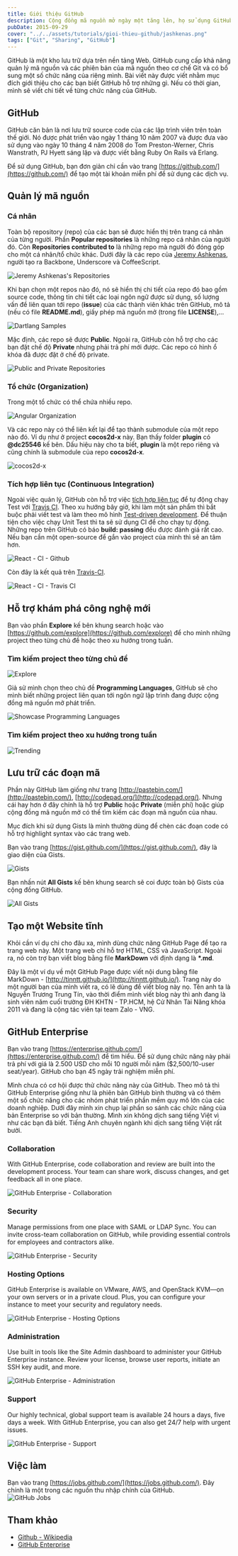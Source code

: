 ```yaml
---
title: Giới thiệu GitHub
description: Cộng đồng mã nguồn mở ngày một tăng lên, họ sử dụng GitHub như là mạng xã hội dành cho giới lập trình viên với khoảng 3,4 triệu người dùng và 16,7 triệu repo.
pubDate: 2015-09-29
cover: "../../assets/tutorials/gioi-thieu-github/jashkenas.png"
tags: ["Git", "Sharing", "GitHub"]
---
```


GitHub là một kho lưu trữ dựa trên nền tảng Web. GitHub cung cấp khả năng quản lý mã nguồn và các phiên bản của mã nguồn theo cơ chế Git và có bổ sung một số chức năng của riêng mình. Bài viết này được viết nhằm mục đích giới thiệu cho các bạn biết GitHub hỗ trợ những gì. Nếu có thời gian, mình sẽ viết chi tiết về từng chức năng của GitHub.

## GitHub

GitHub căn bản là nơi lưu trữ source code của các lập trình viên trên toàn thế giới. Nó được phát triển vào ngày 1 tháng 10 năm 2007 và được đưa vào sử dụng vào ngày 10 tháng 4 năm 2008 do Tom Preston-Werner, Chris Wanstrath, PJ Hyett sáng lập và được viết bằng Ruby On Rails và Erlang.

Để sử dụng GitHub, bạn đơn giản chỉ cần vào trang [https://github.com/](https://github.com/) để tạo một tài khoản miễn phí để sử dụng các dịch vụ.

## Quản lý mã nguồn

### Cá nhân

Toàn bộ repository (repo) của các bạn sẽ được hiển thị trên trang cá nhân của từng người. Phần **Popular repositories** là những repo cá nhân của người đó. Còn **Repositories contributed to** là những repo mà người đó đóng góp cho một cá nhân/tổ chức khác. Dưới đây là các repo của [Jeremy Ashkenas](https://github.com/jashkenas), người tạo ra Backbone, Underscore và CoffeeScript.

![Jeremy Ashkenas's Repositories](../../assets/tutorials/gioi-thieu-github/jashkenas.png)

Khi bạn chọn một repos nào đó, nó sẽ hiển thị chi tiết của repo đó bao gồm source code, thông tin chi tiết các loại ngôn ngữ được sử dụng, số lượng vấn đề liên quan tới repo (**issue**) của các thành viên khác trên GitHub, mô tả (nếu có file **README.md**), giấy phép mã nguồn mở (trong file **LICENSE**),...

![Dartlang Samples](../../assets/tutorials/gioi-thieu-github/dart-samples.png)

Mặc định, các repo sẽ được **Public**. Ngoài ra, GitHub còn hỗ trợ cho các bạn đặt chế độ **Private** nhưng phải trả phí mới được. Các repo có hình ổ khóa đã được đặt ở chế độ private.

![Public and Private Repositories](../../assets/tutorials/gioi-thieu-github/public-private-repositories.png)

### Tổ chức (Organization)

Trong một tổ chức có thể chứa nhiều repo.

![Angular Organization](../../assets/tutorials/gioi-thieu-github/angular-organization.png)

Và các repo này có thể liên kết lại để tạo thành submodule của một repo nào đó. Ví dụ như ở project **cocos2d-x** này. Bạn thấy folder **plugin** có **@dc25546** kế bên. Dấu hiệu này cho ta biết, **plugin** là một repo riêng và cũng chính là submodule của repo **cocos2d-x**.

![cocos2d-x](../../assets/tutorials/gioi-thieu-github/cocos2d-x.png)

### Tích hợp liên tục (Continuous Integration)

Ngoài việc quản lý, GitHub còn hỗ trợ việc [tích hợp liên tục](https://en.wikipedia.org/wiki/Continuous_integration) để tự động chạy Test với [Travis CI](https://travis-ci.org/). Theo xu hướng bây giờ, khi làm một sản phẩm thì bắt buộc phải viết test và làm theo mô hình [Test-driven development](https://en.wikipedia.org/wiki/Test-driven_development). Để thuận tiện cho việc chạy Unit Test thì ta sẽ sử dụng CI để cho chạy tự động. Những repo trên GitHub có báo **build: passing** đều được đánh giá rất cao. Nếu bạn cần một open-source để gắn vào project của mình thì sẽ an tâm hơn.

![React - CI - Github](../../assets/tutorials/gioi-thieu-github/github-react.png)

Còn đây là kết quả trên [Travis-CI](https://travis-ci.org/facebook/react).

![React - CI - Travis CI](../../assets/tutorials/gioi-thieu-github/travis-react.png)

## Hỗ trợ khám phá công nghệ mới

Bạn vào phần **Explore** kế bên khung search hoặc vào [https://github.com/explore](https://github.com/explore) để cho mình những project theo từng chủ đề hoặc theo xu hướng trong tuần.

### Tìm kiếm project theo từng chủ đề

![Explore](../../assets/tutorials/gioi-thieu-github/explore.png)

Giả sử mình chọn theo chủ đề **Programming Languages**, GitHub sẽ cho mình biết những project liên quan tới ngôn ngữ lập trình đang được cộng đồng mã nguồn mở phát triển.

![Showcase Programming Languages](../../assets/tutorials/gioi-thieu-github/showcase-programming-language.png)

### Tìm kiếm project theo xu hướng trong tuần

![Trending](../../assets/tutorials/gioi-thieu-github/trending.png)

## Lưu trữ các đoạn mã

Phần này GitHub làm giống như trang [http://pastebin.com/](http://pastebin.com/), [http://codepad.org/](http://codepad.org/). Nhưng cái hay hơn ở đây chính là hỗ trợ **Public** hoặc **Private** (miễn phí) hoặc giúp cộng đồng mã nguồn mở có thể tìm kiếm các đoạn mã nguồn của nhau.

Mục đích khi sử dụng Gists là mình thường dùng để chèn các đoạn code có hỗ trợ highlight syntax vào các trang web.

Bạn vào trang [https://gist.github.com/](https://gist.github.com/), đây là giao diện của Gists.

![Gists](../../assets/tutorials/gioi-thieu-github/gists.png)

Bạn nhấn nút **All Gists** kế bên khung search sẽ coi được toàn bộ Gists của cộng đồng GitHub.

![All Gists](../../assets/tutorials/gioi-thieu-github/all-gists.png)

## Tạo một Website tĩnh

Khỏi cần ví dụ chi cho đâu xa, mình dùng chức năng GitHub Page để tạo ra trang web này. Một trang web chỉ hỗ trợ HTML, CSS và JavaScript. Ngoài ra, nó còn trợ bạn viết blog bằng file **MarkDown** với định dạng là **\*.md**.

Đây là một ví dụ về một GitHub Page được viết nội dung bằng file MarkDown - [http://tinntt.github.io/](http://tinntt.github.io/). Trang này do một người bạn của mình viết ra, có lẽ dùng để viết blog này nọ. Tên anh ta là Nguyễn Trương Trung Tín, vào thời điểm mình viết blog này thì anh đang là sinh viên năm cuối trường ĐH KHTN - TP.HCM, hệ Cử Nhân Tài Năng khóa 2011 và đang là cộng tác viên tại team Zalo - VNG.

## GitHub Enterprise

Bạn vào trang [https://enterprise.github.com/](https://enterprise.github.com/) để tìm hiểu. Để sử dụng chức năng này phải trả phí với giá là 2.500 USD cho mỗi 10 người mỗi năm ($2,500/10-user seat/year). GitHub cho bạn 45 ngày trải nghiệm miễn phí.

Mình chưa có cơ hội được thử chức năng này của GitHub. Theo mô tả thì GitHub Enterprise giống như là phiên bản GitHub bình thường và có thêm một số chức năng cho các nhóm phát triển phần mềm quy mô lớn của các doanh nghiệp. Dưới đây mình xin chụp lại phần so sánh các chức năng của bản Enterprise so với bản thường. Mình xin không dịch sang tiếng Việt vì như các bạn đã biết. Tiếng Anh chuyên ngành khi dịch sang tiếng Việt rất bưởi.

### Collaboration

With GitHub Enterprise, code collaboration and review are built into the development process. Your team can share work, discuss changes, and get feedback all in one place.

![GitHub Enterprise - Collaboration](../../assets/tutorials/gioi-thieu-github/collaboration.png)

### Security

Manage permissions from one place with SAML or LDAP Sync. You can invite cross-team collaboration on GitHub, while providing essential controls for employees and contractors alike.

![GitHub Enterprise - Security](../../assets/tutorials/gioi-thieu-github/security.png)

### Hosting Options

GitHub Enterprise is available on VMware, AWS, and OpenStack KVM—on your own servers or in a private cloud. Plus, you can configure your instance to meet your security and regulatory needs.

![GitHub Enterprise - Hosting Options](../../assets/tutorials/gioi-thieu-github/hosting-options.png)

### Administration

Use built in tools like the Site Admin dashboard to administer your GitHub Enterprise instance. Review your license, browse user reports, initiate an SSH key audit, and more.

![GitHub Enterprise - Administration](../../assets/tutorials/gioi-thieu-github/administrator.png)

### Support

Our highly technical, global support team is available 24 hours a days, five days a week. With GitHub Enterprise, you can also get 24/7 help with urgent issues.

![GitHub Enterprise - Support](../../assets/tutorials/gioi-thieu-github/support.png)

## Việc làm

Bạn vào trang [https://jobs.github.com/](https://jobs.github.com/). Đây chính là một trong các nguồn thu nhập chính của GitHub.  
![GitHub Jobs](../../assets/tutorials/gioi-thieu-github/github-jobs.png)

## Tham khảo

- [Github - Wikipedia](http://en.wikipedia.org/wiki/GitHub)
- [GitHub Enterprise](https://enterprise.github.com/)
